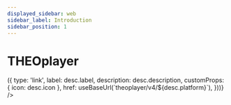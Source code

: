 ```yaml
---
displayed_sidebar: web
sidebar_label: Introduction
sidebar_position: 1
---
```


# THEOplayer


<Intro />
<DocCardList
  items={getPlatformsByVersion('theoplayer', 'v4').map((desc) => ({
    type: 'link',
    label: desc.label,
    description: desc.description,
    customProps: { icon: desc.icon },
    href: useBaseUrl(`theoplayer/v4/${desc.platform}`),
  }))}
/>
